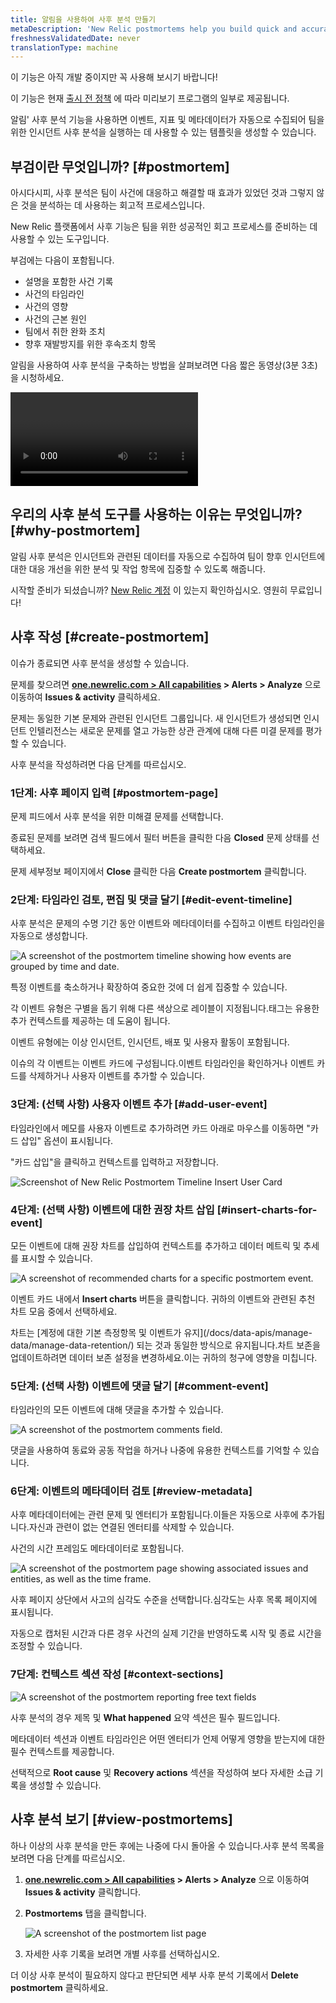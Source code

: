 ```yaml
---
title: 알림을 사용하여 사후 분석 만들기
metaDescription: 'New Relic postmortems help you build quick and accurate postmortems by collecting events, metrics, and metadata automatically.'
freshnessValidatedDate: never
translationType: machine
---
```


<Callout title="시사">
  이 기능은 아직 개발 중이지만 꼭 사용해 보시기 바랍니다!

  이 기능은 현재 [출시 전 정책](/docs/licenses/license-information/referenced-policies/new-relic-pre-release-policy) 에 따라 미리보기 프로그램의 일부로 제공됩니다.
</Callout>

알림' 사후 분석 기능을 사용하면 이벤트, 지표 및 메타데이터가 자동으로 수집되어 팀을 위한 인시던트 사후 분석을 실행하는 데 사용할 수 있는 템플릿을 생성할 수 있습니다.

## 부검이란 무엇입니까? [#postmortem]

아시다시피, 사후 분석은 팀이 사건에 대응하고 해결할 때 효과가 있었던 것과 그렇지 않은 것을 분석하는 데 사용하는 회고적 프로세스입니다.

New Relic 플랫폼에서 사후 기능은 팀을 위한 성공적인 회고 프로세스를 준비하는 데 사용할 수 있는 도구입니다.

부검에는 다음이 포함됩니다.

* 설명을 포함한 사건 기록
* 사건의 타임라인
* 사건의 영향
* 사건의 근본 원인
* 팀에서 취한 완화 조치
* 향후 재발방지를 위한 후속조치 항목

알림을 사용하여 사후 분석을 구축하는 방법을 살펴보려면 다음 짧은 동영상(3분 3초)을 시청하세요.

<Video
  type="wistia"
  id="b0jcdks8eb"
/>

## 우리의 사후 분석 도구를 사용하는 이유는 무엇입니까? [#why-postmortem]

알림 사후 분석은 인시던트와 관련된 데이터를 자동으로 수집하여 팀이 향후 인시던트에 대한 대응 개선을 위한 분석 및 작업 항목에 집중할 수 있도록 해줍니다.

시작할 준비가 되셨습니까? [New Relic 계정](https://newrelic.com/signup) 이 있는지 확인하십시오. 영원히 무료입니다!

## 사후 작성 [#create-postmortem]

이슈가 종료되면 사후 분석을 생성할 수 있습니다.

문제를 찾으려면 <DNT>**[one.newrelic.com > All capabilities](https://one.newrelic.com/all-capabilities) > Alerts > Analyze**</DNT> 으로 이동하여 <DNT>**Issues & activity**</DNT> 클릭하세요.

문제는 동일한 기본 문제와 관련된 인시던트 그룹입니다. 새 인시던트가 생성되면 인시던트 인텔리전스는 새로운 문제를 열고 가능한 상관 관계에 대해 다른 미결 문제를 평가할 수 있습니다.

사후 분석을 작성하려면 다음 단계를 따르십시오.

### 1단계: 사후 페이지 입력 [#postmortem-page]

문제 피드에서 사후 분석을 위한 미해결 문제를 선택합니다.

종료된 문제를 보려면 검색 필드에서 필터 버튼을 클릭한 다음 <DNT>**Closed**</DNT> 문제 상태를 선택하세요.

문제 세부정보 페이지에서 <DNT>**Close**</DNT> 클릭한 다음 <DNT>**Create postmortem**</DNT> 클릭합니다.

### 2단계: 타임라인 검토, 편집 및 댓글 달기 [#edit-event-timeline]

사후 분석은 문제의 수명 기간 동안 이벤트와 메타데이터를 수집하고 이벤트 타임라인을 자동으로 생성합니다.

<img
  title="The postmortem timeline"
  alt="A screenshot of the postmortem timeline showing how events are grouped by time and date."
  src="/images/accounts_screenshot-full_postmortem-1.webp"
/>

<figcaption>
  특정 이벤트를 축소하거나 확장하여 중요한 것에 더 쉽게 집중할 수 있습니다.
</figcaption>

각 이벤트 유형은 구별을 돕기 위해 다른 색상으로 레이블이 지정됩니다.태그는 유용한 추가 컨텍스트를 제공하는 데 도움이 됩니다.

이벤트 유형에는 이상 인시던트, 인시던트, 배포 및 사용자 활동이 포함됩니다.

이슈의 각 이벤트는 이벤트 카드에 구성됩니다.이벤트 타임라인을 확인하거나 이벤트 카드를 삭제하거나 사용자 이벤트를 추가할 수 있습니다.

### 3단계: (선택 사항) 사용자 이벤트 추가 [#add-user-event]

<Callout variant="tip">
  타임라인에서 메모를 사용자 이벤트로 추가하려면 카드 아래로 마우스를 이동하면 "카드 삽입" 옵션이 표시됩니다.
</Callout>

"카드 삽입"을 클릭하고 컨텍스트를 입력하고 저장합니다.

<img
  title="postmortem-2.png"
  alt="Screenshot of New Relic Postmortem Timeline Insert User Card"
  src="/images/accounts_screenshot-crop_postmortem-2.webp"
/>

### 4단계: (선택 사항) 이벤트에 대한 권장 차트 삽입 [#insert-charts-for-event]

모든 이벤트에 대해 권장 차트를 삽입하여 컨텍스트를 추가하고 데이터 메트릭 및 추세를 표시할 수 있습니다.

<img
  title="Postmortem recommended charts"
  alt="A screenshot of recommended charts for a specific postmortem event."
  src="/images/accounts_screenshot-crop_postmortem-3.webp"
/>

이벤트 카드 내에서 <DNT>**Insert charts**</DNT> 버튼을 클릭합니다. 귀하의 이벤트와 관련된 추천 차트 모음 중에서 선택하세요.

<Callout variant="important">
  차트는 [계정에 대한 기본 측정항목 및 이벤트가 유지](/docs/data-apis/manage-data/manage-data-retention/) 되는 것과 동일한 방식으로 유지됩니다.차트 보존을 업데이트하려면 데이터 보존 설정을 변경하세요.이는 귀하의 청구에 영향을 미칩니다.
</Callout>

### 5단계: (선택 사항) 이벤트에 댓글 달기 [#comment-event]

타임라인의 모든 이벤트에 대해 댓글을 추가할 수 있습니다.

<img
  title="Postmortem comments"
  alt="A screenshot of the postmortem comments field."
  src="/images/accounts_screenshot-crop_postmortem-4.webp"
/>

<figcaption>
  댓글을 사용하여 동료와 공동 작업을 하거나 나중에 유용한 컨텍스트를 기억할 수 있습니다.
</figcaption>

### 6단계: 이벤트의 메타데이터 검토 [#review-metadata]

사후 메타데이터에는 관련 문제 및 엔터티가 포함됩니다.이들은 자동으로 사후에 추가됩니다.자신과 관련이 없는 연결된 엔터티를 삭제할 수 있습니다.

사건의 시간 프레임도 메타데이터로 포함됩니다.

<img
  title="Postmortem metadata"
  alt="A screenshot of the postmortem page showing associated issues and entities, as well as the time frame."
  src="/images/accounts_screenshot-crop_postmortem-5.webp"
/>

사후 페이지 상단에서 사고의 심각도 수준을 선택합니다.심각도는 사후 목록 페이지에 표시됩니다.

자동으로 캡처된 시간과 다른 경우 사건의 실제 기간을 반영하도록 시작 및 종료 시간을 조정할 수 있습니다.

### 7단계: 컨텍스트 섹션 작성 [#context-sections]

<img
  title="Postmortem context fields"
  alt="A screenshot of the postmortem reporting free text fields"
  src="/images/accounts_screenshot-crop_postmortem-6.webp"
/>

사후 분석의 경우 제목 및 <DNT>**What happened**</DNT> 요약 섹션은 필수 필드입니다.

메타데이터 섹션과 이벤트 타임라인은 어떤 엔터티가 언제 어떻게 영향을 받는지에 대한 필수 컨텍스트를 제공합니다.

선택적으로 <DNT>**Root cause**</DNT> 및 <DNT>**Recovery actions**</DNT> 섹션을 작성하여 보다 자세한 소급 기록을 생성할 수 있습니다.

## 사후 분석 보기 [#view-postmortems]

하나 이상의 사후 분석을 만든 후에는 나중에 다시 돌아올 수 있습니다.사후 분석 목록을 보려면 다음 단계를 따르십시오.

1. <DNT>**[one.newrelic.com > All capabilities](https://one.newrelic.com/all-capabilities) > Alerts > Analyze**</DNT> 으로 이동하여 <DNT>**Issues & activity**</DNT> 클릭합니다.

2. <DNT>**Postmortems**</DNT> 탭을 클릭합니다.

   <img
     title="Postmortem list page"
     alt="A screenshot of the postmortem list page"
     src="/images/accounts_screenshot-full_postmortem-edit.webp"
   />

3. 자세한 사후 기록을 보려면 개별 사후를 선택하십시오.

더 이상 사후 분석이 필요하지 않다고 판단되면 세부 사후 분석 기록에서 <DNT>**Delete postmortem**</DNT> 클릭하세요.
